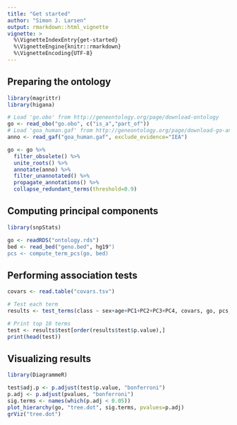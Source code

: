 ```yaml
---
title: "Get started"
author: "Simon J. Larsen"
output: rmarkdown::html_vignette
vignette: >
  %\VignetteIndexEntry{get-started}
  %\VignetteEngine{knitr::rmarkdown}
  %\VignetteEncoding{UTF-8}
---
```


## Preparing the ontology

```r
library(magrittr)
library(higana)

# Load 'go.obo' from http://geneontology.org/page/download-ontology
go <- read_obo("go.obo", c("is_a","part_of"))
# Load 'goa_human.gaf' from http://geneontology.org/page/download-go-annotations
anno <- read_gaf("goa_human.gaf", exclude_evidence="IEA")

go <- go %>%
  filter_obsolete() %>%
  unite_roots() %>%
  annotate(anno) %>%
  filter_unannotated() %>%
  propagate_annotations() %>%
  collapse_redundant_terms(threshold=0.9)
```

## Computing principal components

```r
library(snpStats)

go <- readRDS("ontology.rds")
bed <- read_bed("geno.bed", hg19")
pcs <- compute_term_pcs(go, bed)
```

## Performing association tests

```r
covars <- read.table("covars.tsv")

# Test each term
results <- test_terms(class ~ sex+age+PC1+PC2+PC3+PC4, covars, go, pcs, family=binomial("logit"))

# Print top 10 terms
test <- results$test[order(results$test$p.value),]
print(head(test))
```

## Visualizing results

```r
library(DiagrammeR)

test$adj.p <- p.adjust(test$p.value, "bonferroni")
p.adj <- p.adjust(pvalues, "bonferroni")
sig.terms <- names(which(p.adj < 0.05))
plot_hierarchy(go, "tree.dot", sig.terms, pvalues=p.adj)
grViz("tree.dot")
```
